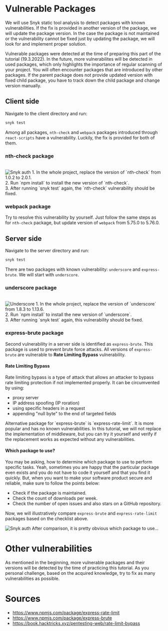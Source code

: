 
# Vulnerable Packages

We will use Snyk static tool analysis to detect packages with known vulnerabilities. If the fix is provided in another version
of the package, we will update the package version. In the case the package is not maintained or the vulnerability cannot be fixed just by updating the package, we will look for and implement proper solution.

<Callout type="info" emoji="ℹ️">
    Vulnerable packages were detected at the time of preparing this part of the tutorial (19.3.2022). In the future, more vulnerabilites will be
    detected in used packages, which only highlights the importance of regular scanning of your project.
</Callout>

<Callout emoji="💡">
    You will often encounter packages that are introduced by other packages. If the parent package does not provide
    updated version with fixed child package, you have to track down the child package and change version manually.
</Callout>

## Client side
Navigate to the client directory and run:
```bash
snyk test
```
Among all packages, `nth-check` and `webpack` packages introduced through `react-scripts` have a vulnerability.
Luckily, the fix is provided for both of them.

### nth-check package
<br />
<Image src="/a06/nth-check.png" alt="Snyk auth" width={1000} height={300}/>
<Callout emoji="💡">
    1. In the whole project, replace the version of `nth-check` from 1.0.2 to 2.0.1.<br/>
    2. Run `npm install` to install the new version of `nth-check`.<br/>
    3. After running `snyk test` again, the `nth-check` vulnerability should be fixed.
</Callout>

### webpack package

Try to resolve this vulnerability by yourself. Just follow the same steps as for `nth-check` package, but update version of `webpack` from 5.75.0 to 5.76.0.

## Server side
Navigate to the server directory and run:
```bash
snyk test
```
There are two packages with known vulnerability: `underscore` and `express-brute`.
We will start with `underscore`.

### underscore package
<br />
<Image src="/a06/underscore.png" alt="Underscore" width={1000} height={300}/>
<Callout emoji="💡">
    1. In the whole project, replace the version of `underscore` from 1.8.3 to 1.13.6.<br/>
    2. Run `npm install` to install the new version of `underscore`.<br/>
    3. After running `snyk test` again, this vulnerability should be fixed.
</Callout>

### express-brute package
Second vulnerability in a server side is identified as `express-brute`. This package is used to prevent brute force attacks.
All versions of `express-brute` are vulnerable to **Rate Limiting Bypass** vulnerability.

#### Rate Limiting Bypass
Rate limiting bypass is a type of attack that allows an attacker to bypass rate limiting protection if not implemented properly. It can be circumvented by using:
* proxy server
* IP address spoofing (IP roration)
* using specific headers in a request
* appending "null byte" to the end of targeted fields

<Callout emoji="💡">
    Alternative package for `express-brute` is `express-rate-limit`. It is more popular and has no known
    vulnerabilities.
    In this tutorial, we will not replace the implementation of middleware, but you can try it yourself and verify if
    the replacement works as expected without any vulnerabilities.
</Callout>

#### Which package to use?
You may be asking, how to determine which package to use to perform specific tasks. Yeah, sometimes you are happy that the particular package even exists and you do not have to code it yourself and that you find it quickly.
But, when you want to make your software product secure and reliable, make sure to follow the points below:

* Check if the package is maintained.
* Check the count of downloads per week.
* Check the number of open issues and also stars on a GitHub repository.

Now, we will illustratively compare `express-brute` and `express-rate-limit` packages based on the checklist above.

<Image src="/compare_packages.png" alt="Snyk auth" width={1000} height={300}/>

<Callout emoji="💡">
    After comparison, it is pretty obvious which package to use...
</Callout>

# Other vulnerabilities
As mentioned in the beginning, more vulnerable packages and their versions will be detected by the time of practicing this tutorial.
<Callout emoji="💡">
    As you personal challenge, based on the acquired knowledge, try to fix as many vulnerabilities as possible.
</Callout>

# Sources
* https://www.npmjs.com/package/express-rate-limit
* https://www.npmjs.com/package/express-brute
* https://book.hacktricks.xyz/pentesting-web/rate-limit-bypass
